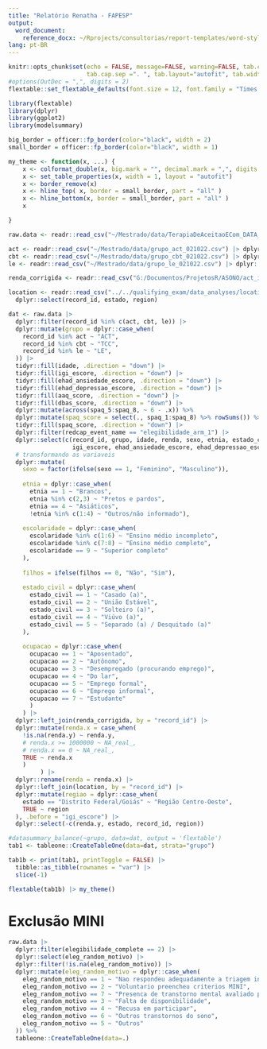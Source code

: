 ```yaml
---
title: "Relatório Renatha - FAPESP"
output:
  word_document:
    reference_docx: ~/Rprojects/consultorias/report-templates/word-styles-reference-01.docx
lang: pt-BR
---
```


```r
knitr::opts_chunk$set(echo = FALSE, message=FALSE, warning=FALSE, tab.cap.pre="Tabela ",
                      tab.cap.sep =". ", tab.layout="autofit", tab.width=0.8)
#options(OutDec = ",", digits = 2)
flextable::set_flextable_defaults(font.size = 12, font.family = "Times New Roman")
```

```r
library(flextable)
library(dplyr)
library(ggplot2)
library(modelsummary)

big_border = officer::fp_border(color="black", width = 2)
small_border = officer::fp_border(color="black", width = 1)

my_theme <- function(x, ...) {
    x <- colformat_double(x, big.mark = "", decimal.mark = ",", digits = 2)
    x <- set_table_properties(x, width = 1, layout = "autofit")
    x <- border_remove(x)
    x <- hline_top( x, border = small_border, part = "all" )
    x <- hline_bottom(x, border = small_border, part = "all" )
    x

}
```

```r
raw.data <- readr::read_csv("~/Mestrado/data/TerapiaDeAceitaoECom_DATA_2022-08-17_1702.csv")

act <- readr::read_csv("~/Mestrado/data/grupo_act_021022.csv") |> dplyr::pull(record_id)
cbt <- readr::read_csv("~/Mestrado/data/grupo_cbt_021022.csv") |> dplyr::pull(record_id)
le <- readr::read_csv("~/Mestrado/data/grupo_le_021022.csv") |> dplyr::pull(record_id)

renda_corrigida <- readr::read_csv("G:/Documentos/ProjetosR/ASONO/act_insonia/dados/renda_corrigida_2610.csv")

location <- readr::read_csv("../../qualifying_exam/data_analyses/location_db.csv") |> 
  dplyr::select(record_id, estado, region)
```

```r
dat <- raw.data |> 
  dplyr::filter(record_id %in% c(act, cbt, le)) |> 
  dplyr::mutate(grupo = dplyr::case_when(
    record_id %in% act ~ "ACT",
    record_id %in% cbt ~ "TCC",
    record_id %in% le ~ "LE",
  )) |> 
  tidyr::fill(idade, .direction = "down") |> 
  tidyr::fill(igi_escore, .direction = "down") |> 
  tidyr::fill(ehad_ansiedade_escore, .direction = "down") |>
  tidyr::fill(ehad_depressao_escore, .direction = "down") |>
  tidyr::fill(aaq_score, .direction = "down") |>
  tidyr::fill(dbas_score, .direction = "down") |>
  dplyr::mutate(across(spaq_5:spaq_8, ~ 6 - .x)) %>% 
  dplyr::mutate(spaq_score = select(., spaq_1:spaq_8) %>% rowSums()) %>% 
  tidyr::fill(spaq_score, .direction = "down") |>
  dplyr::filter(redcap_event_name == "elegibilidade_arm_1") |> 
  dplyr::select(c(record_id, grupo, idade, renda, sexo, etnia, estado_civil, filhos, filhos_numero, ocupacao, escolaridade,
                  igi_escore, ehad_ansiedade_escore, ehad_depressao_escore, aaq_score, dbas_score, spaq_score)) |> 
  # transformando as variaveis
  dplyr::mutate(
    sexo = factor(ifelse(sexo == 1, "Feminino", "Masculino")),
    
    etnia = dplyr::case_when(
      etnia == 1 ~ "Brancos",
      etnia %in% c(2,3) ~ "Pretos e pardos",
      etnia == 4 ~ "Asiáticos",
      !etnia %in% c(1:4) ~ "Outros/não informado"),
    
    escolaridade = dplyr::case_when(
      escolaridade %in% c(1:6) ~ "Ensino médio incompleto",
      escolaridade %in% c(7:8) ~ "Ensino médio completo",
      escolaridade == 9 ~ "Superior completo"
    ),
    
    filhos = ifelse(filhos == 0, "Não", "Sim"),
    
    estado_civil = dplyr::case_when(
      estado_civil == 1 ~ "Casado (a)",
      estado_civil == 2 ~ "União Estável",
      estado_civil == 3 ~ "Solteiro (a)",
      estado_civil == 4 ~ "Viúvo (a)",
      estado_civil == 5 ~ "Separado (a) / Desquitado (a)"
    ),
    
    ocupacao = dplyr::case_when(
      ocupacao == 1 ~ "Aposentado",
      ocupacao == 2 ~ "Autônomo",
      ocupacao == 3 ~ "Desempregado (procurando emprego)",
      ocupacao == 4 ~ "Do lar",
      ocupacao == 5 ~ "Emprego formal", 
      ocupacao == 6 ~ "Emprego informal",
      ocupacao == 7 ~ "Estudante"
      )
    ) |> 
  dplyr::left_join(renda_corrigida, by = "record_id") |> 
  dplyr::mutate(renda.x = case_when(
    !is.na(renda.y) ~ renda.y,
    # renda.x >= 1000000 ~ NA_real_,
    # renda.x == 0 ~ NA_real_,
    TRUE ~ renda.x
    )
         ) |> 
  dplyr::rename(renda = renda.x) |> 
  dplyr::left_join(location, by = "record_id") |> 
  dplyr::mutate(regiao = dplyr::case_when(
    estado == "Distrito Federal/Goiás" ~ "Região Centro-Oeste",
    TRUE ~ region
  ), .before = "igi_escore") |> 
  dplyr::select(-c(renda.y, estado, record_id, region))
```

```r
#datasummary_balance(~grupo, data=dat, output = 'flextable')
tab1 <- tableone::CreateTableOne(data=dat, strata="grupo")

tab1b <- print(tab1, printToggle = FALSE) |> 
  tibble::as_tibble(rownames = "var") |> 
  slice(-1)
```

```r
flextable(tab1b) |> my_theme()
```

# Exclusão MINI

```r
raw.data |> 
  dplyr::filter(elegibilidade_complete == 2) |> 
  dplyr::select(eleg_random_motivo) |> 
  dplyr::filter(!is.na(eleg_random_motivo)) |> 
  dplyr::mutate(eleg_random_motivo = dplyr::case_when(
    eleg_random_motivo == 1 ~ "Nao respondeu adequadamente a triagem inicial (survey)",
    eleg_random_motivo == 2 ~ "Voluntario preencheu criterios MINI",
    eleg_random_motivo == 7 ~ "Presenca de transtorno mental avaliado pela impressao clinica",
    eleg_random_motivo == 3 ~ "Falta de disponibilidade",
    eleg_random_motivo == 4 ~ "Recusa em participar",
    eleg_random_motivo == 6 ~ "Outros transtornos do sono",
    eleg_random_motivo == 5 ~ "Outros"
  )) %>% 
  tableone::CreateTableOne(data=.)
```


